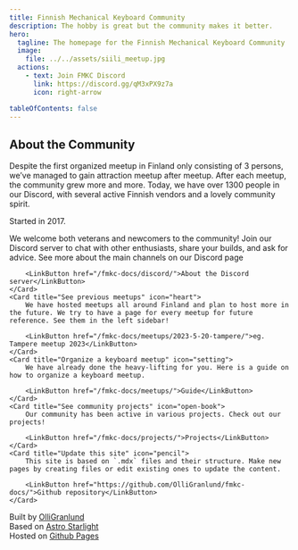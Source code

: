 ```yaml
---
title: Finnish Mechanical Keyboard Community
description: The hobby is great but the community makes it better.
hero:
  tagline: The homepage for the Finnish Mechanical Keyboard Community
  image:
    file: ../../assets/siili_meetup.jpg
  actions:
    - text: Join FMKC Discord
      link: https://discord.gg/qM3xPX9z7a
      icon: right-arrow

tableOfContents: false
---
```



## About the Community

Despite the first organized meetup in Finland only consisting of 3 persons, we’ve managed to gain attraction meetup after meetup. After each meetup, the community grew more and more. Today, we have over 1300 people in our Discord, with several active Finnish vendors and a lovely community spirit.

Started in 2017.

<CardGrid stagger>
	<Card title="Discord Quickstart guide" icon="information">
		We welcome both veterans and newcomers to the community! Join our Discord server to chat with other enthusiasts, share your builds, and ask for advice. See more about the main channels on our Discord page

		<LinkButton href="/fmkc-docs/discord/">About the Discord server</LinkButton>
	</Card>
	<Card title="See previous meetups" icon="heart">
		We have hosted meetups all around Finland and plan to host more in the future. We try to have a page for every meetup for future reference. See them in the left sidebar!

		<LinkButton href="/fmkc-docs/meetups/2023-5-20-tampere/">eg. Tampere meetup 2023</LinkButton>
	</Card>
	<Card title="Organize a keyboard meetup" icon="setting">
		We have already done the heavy-lifting for you. Here is a guide on how to organize a keyboard meetup.

		<LinkButton href="/fmkc-docs/meetups/">Guide</LinkButton>
	</Card>
	<Card title="See community projects" icon="open-book">
		Our community has been active in various projects. Check out our projects!

		<LinkButton href="/fmkc-docs/projects/">Projects</LinkButton>
	</Card>
	<Card title="Update this site" icon="pencil">
		This site is based on `.mdx` files and their structure. Make new pages by creating files or edit existing ones to update the content.

		<LinkButton href="https://github.com/OlliGranlund/fmkc-docs/">Github repository</LinkButton>
	</Card>
</CardGrid>

Built by [OlliGranlund](https://olli.works)  
Based on [Astro Starlight](https://starlight.astro.build/)  
Hosted on [Github Pages](https://pages.github.com/)